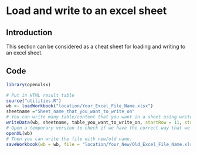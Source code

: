 # Load and write to an excel sheet

## Introduction

This section can be considered as a cheat sheet for loading and writing to an excel sheet.

## Code

```r
library(openxlsx)

# Put in HTML result table
source("utilities.R")
wb <- loadWorkbook("location/Your_Excel_File_Name.xlsx")
sheetname ="Sheet_name_that_you_want_to_write_on"
# You can write many table/content that you want in a sheet using writeData
writeData(wb, sheetname, table_you_want_to_write_on, startRow = 11, startCol = "F", colNames = F)
# Open a temporary version to check if we have the correct way that we want our data to be written in the Excel sheet file.
openXL(wb) 
# Then you can write the file with new/old name.
saveWorkbook(wb = wb, file = "location/Your_New/Old_Excel_File_Name.xlsx",overwrite = T)
```



